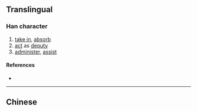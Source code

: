 {{also|攝|摂}}
{{character info/new}}
==Translingual==
{{Han simplified forms|攝|摂|摄}}

===Han character===
{{Han char|rn=64|rad=手|as=10|sn=13|four=|canj=QSJE,XQSJE|ids=⿰扌聂}}

# [[take in]], [[absorb]]
# [[act]] as [[deputy]]
# [[administer]], [[assist]]

====References====
* {{Han ref|kx=0449.081|hdz=31929.010|uh=6444|ud=25668}}

----

==Chinese==
{{zh-see|攝}}